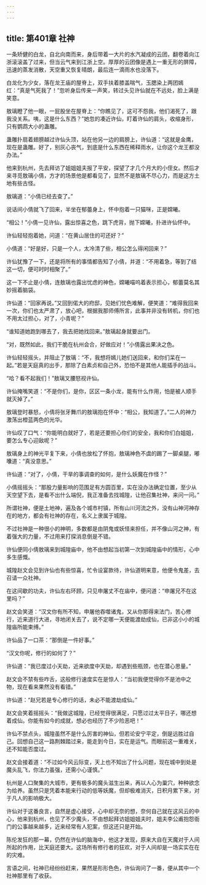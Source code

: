```yaml
---
---
---
```

title: 第401章 社神
---





一条矫健的白龙，自北向南而来，身后带着一大片的水汽凝成的云团，翻卷着向江浙滚滚盖了过来，但当云气来到江浙上空。厚厚的云团像是遇上一重无形的屏障，迅速的蒸发消散，天空重又恢复晴朗，最后连一滴雨水也没落下。

白龙化为少女，落在龙王庙的屋脊上，双手扶着膝盖喘气，玉腮染上两团嫣红：“真是气死我了！”忽听身后传来一声笑，转过头见许仙就在不远处，脸上满是笑意。

敖璃瞪了他一眼，一屁股坐在屋脊上：“你瞧见了，这可不怨我，他们渴死了，跟我没关系。咦，这是什么东西？”她忽的凑近许仙，盯着许仙的肩头，收缩身形，只有鹦鹉大小的蛊雕。

蛊雕扑扇着翅膀越过许仙头顶，站在他另一边的肩膀上，许仙道：“这就是金鹰，现在是蛊雕。好了，别灰心丧气，到底是什么东西在稀释雨水，让你这个龙王都没办法。”

他来到杭州，先去拜访了姐姐姐夫报了平安，探望了才几个月大的小侄女。然后才来寻觅敖璃小倩，方才的场景他是都看见了，显然不是敖璃不尽心力，而是这方土地有些古怪。

敖璃道：“小倩已经去查了。”

说话间小倩就飞了回来，半坐在郁蕾身上，怀中抱着一只猫咪，正是嫦曦。

“相公！”小倩一见许仙，露出惊喜之色，跳下虎背，抛下嫦曦，扑进许仙怀中。

许仙轻轻抱着她，问道：“在黄山居住的可还好？”

小倩道：“好是好，只是一个人，太冷清了些，相公怎么得闲回来？”

许仙犹豫了一下，还是将所有的事情都告知了小倩，并道：“不用着急，等到了结这一切，便可时时相聚了。”

这一下不止是小倩，连敖璃也露出忧虑的神色，嫦曦喵呜着表示担心，郁蕾莫名其妙摇着脑袋。

许仙道：“回家再说。”又回到偌大的府邸，见她们忧色难解，便笑道：“难得我回来一次，你们也太严肃了，放心吧，根据我那师傅所言，此事并非没有转机，你们也不用太过担心，对了，小青呢？”

“谁知道她跑到哪去了，我去把她找回来。”敖璃起身就要出门。

“对，既然如此，我们干脆在杭州会合，好做应对！”小倩露出果决之色。

许仙轻轻摇头，并阻止了敖璃：“不，我想将嫣儿她们送回来，和你们呆在一起。”若是天庭真的出手，那除了白素贞和自己外，恐怕不是其他人能插手的战斗。

“哈？看不起我们！”敖璃叉腰怒视许仙。

许仙掩嘴笑道：“不是你们，是你，区区一条小龙，能有什么作用，怕是被人顺手就灭掉了。”

敖璃登时暴怒，小倩将张牙舞爪的敖璃抱在怀中：“相公，我知道了。”二人的神力激荡出橙蓝两色的光华。

许仙叹了口气：“你能明白就好了，若是还要担心你们的安全，我和你们白姐姐，要怎么专心迎敌呢？”

敖璃身上的神光平复下来，小倩也放松了怀抱，敖璃神色不虞的踢了一脚桌腿，嘟囔道：“真没意思。”

许仙道：“对了，小倩，干旱的事调查的如何，是什么妖魔在作怪？”

小倩摇摇头：“那股力量影响的范围足有方圆百里，实在没办法确定位置，至少从天空望下去，是看不出什么端倪，我正准备去找城隍，让他召集社神，来问一问。”

所谓社神，便是土地神，遍及各个城市村镇，所有山川河流之外，没有山神河神存在的地方，都会有社神的存在，名义上隶属于城隍。

不过社神是一种很小的神明，多数都是由阴鬼或妖怪来担任，并不像山河之神，有着强大的力量，不过用来打探消息倒是不错。

许仙便同小倩敖璃来到城隍庙中，他不由想起当初第一次到城隍庙中的情形，心中多生感慨。

城隍赵文会见到许仙也有些惊喜，忙令设宴款待，许仙道明来意，他便令鬼差，去召请一众社神。

在这间歇的功夫，许仙左右环顾，只见申屠丈不在庙中，便问道：“申屠兄不在这里吗？”

赵文会笑道：“汉文你有所不知，申屠他吞噬诸鬼，又从你那得来法门，苦心修行，近来道行大进，寻地闭关去了，说不定哪一天便能渡劫成仙，已非这小小的城隍庙所能束缚。”

许仙品了一口茶：“那倒是一件好事。”

“汉文你呢，修行的如何了？”

许仙道：“我已度过小天劫，近来欲度中天劫，却遇到些瓶颈，也在潜心思量。”

赵文会不禁有些咋舌，这般修行速度实在是惊人：“当初我便觉得你不是池中之物，现在看来果然没有看错。”

许仙道：“赵兄若是专心修行的话，未必不能渡劫成仙。”

赵文会笑着摇摇头：“我做这城隍，已经觉得很满足，只愿过过太平日子，哪还想着成仙。你能有如今的成就，想必也经历了不少险恶吧！”

许仙不禁点头，城隍虽然不是什么厉害的神仙，但若论安宁平定，倒是远胜过自己。回想自己这一路荆棘踏过来，能走到今日，实在是运气。而眼前这一重难关，还不知能否度过。

赵文会接着道：“不过如今风云际变，天上也不知出了什么问题，现在城中到处是魔头乱飞，你法力虽强，还需小心谨慎。”

杭州是人口聚集的大城市，更有极多的魔头滋生出来，再以人心为巢穴，种种欲念为给养。虽然只是凭着本能来行动的低等妖魔，但却极难消灭，日积月累下来，对于凡人的影响极大。

许仙对于这番良言，自然是虚心接受，心中却无奈的想，奈何自己就在这风云的中心，他来到杭州，也见了不少魔头，不由想起拜访姐姐姐夫时，姐夫李公甫抱怨衙门的公事越来越多，近来经常有人犯案，但这还只是开始。

陈伦发狂的那一幕，仍然在许仙的脑海中，他这才发现，原来大自在天魔对于人间所起的作用，比天庭还要大。这场所有修行者的狂欢，对于人间却是一场实实在在的灾难。

言语之间，社神已经纷纷赶来，果然是形形色色，许仙询问了一番，便从其中一个社神那里有了收获。
